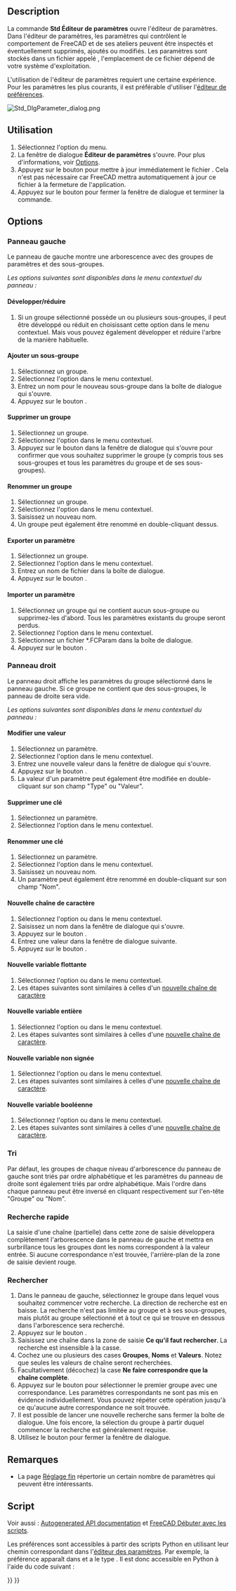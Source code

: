 <languages/>

{{Docnav/fr
|[[Std_ProjectUtil/fr|Utilitaire de projet]]
|[[Std_DlgParameter/fr|Éditeur de paramètres]]
|[[Std_Tools_Menu/fr|Menu Outils]]
|IconL=Std_ProjectUtil.svg
|IconR=Std_DlgCustomize.svg
|IconC=Freecad.svg
}}

{{GuiCommand/fr
|Name=Std DlgParameter
|Name/fr=Std Éditeur de paramètres
|MenuLocation=Outils → Éditer les paramètres...
|Workbenches=Tous
|SeeAlso=[[Preferences_Editor/fr|Réglage des préférences]] 
}}

==Description==

La commande '''Std Éditeur de paramètres''' ouvre l'éditeur de paramètres. Dans l'éditeur de paramètres, les paramètres qui contrôlent le comportement de FreeCAD et de ses ateliers peuvent être inspectés et éventuellement supprimés, ajoutés ou modifiés. Les paramètres sont stockés dans un fichier appelé {{FileName|user.cfg}}, l'emplacement de ce fichier dépend de votre système d'exploitation.

L'utilisation de l'éditeur de paramètres requiert une certaine expérience. Pour les paramètres les plus courants, il est préférable d'utiliser l'[[Preferences_Editor/fr|éditeur de préférences]].

[[Image:Std_DlgParameter_dialog.png]]
{{Caption|La fenêtre de dialogue de l'éditeur de paramètres}}

<span id="Usage"></span>
==Utilisation==

# Sélectionnez l'option {{MenuCommand|Outils → [[Image:Std_DlgParameter.svg|16px]] Éditer les paramètres...}} du menu.
# La fenêtre de dialogue '''Éditeur de paramètres''' s'ouvre. Pour plus d'informations, voir [[#Options|Options]].
# Appuyez sur le bouton {{Button|Sauvegarder sur le disque}} pour mettre à jour immédiatement le fichier {{FileName|user.cfg}}. Cela n'est pas nécessaire car FreeCAD mettra automatiquement à jour ce fichier à la fermeture de l'application.
# Appuyez sur le bouton {{Button|Fermer}} pour fermer la fenêtre de dialogue et terminer la commande.

==Options==

<span id="Left_panel"></span>
=== Panneau gauche ===

Le panneau de gauche montre une arborescence avec des groupes de paramètres et des sous-groupes.

''Les options suivantes sont disponibles dans le menu contextuel du panneau :''

<span id="Expand/Collapse"></span>
==== Développer/réduire ====

# Si un groupe sélectionné possède un ou plusieurs sous-groupes, il peut être développé ou réduit en choisissant cette option dans le menu contextuel. Mais vous pouvez également développer et réduire l'arbre de la manière habituelle.

<span id="Add_sub-group"></span>
==== Ajouter un sous-groupe ====

# Sélectionnez un groupe.
# Sélectionnez l'option {{MenuCommand|Ajouter un sous-groupe}} dans le menu contextuel.
# Entrez un nom pour le nouveau sous-groupe dans la boîte de dialogue qui s'ouvre.
# Appuyez sur le bouton {{Button|OK}}.

<span id="Remove_group"></span>
==== Supprimer un groupe ====

# Sélectionnez un groupe.
# Sélectionnez l'option {{MenuCommand|Supprimer le groupe}} dans le menu contextuel.
# Appuyez sur le bouton {{Button|Oui}} dans la fenêtre de dialogue qui s'ouvre pour confirmer que vous souhaitez supprimer le groupe (y compris tous ses sous-groupes et tous les paramètres du groupe et de ses sous-groupes).

<span id="Rename_group"></span>
==== Renommer un groupe ====

# Sélectionnez un groupe.
# Sélectionnez l'option {{MenuCommand|Renommer le groupe}} dans le menu contextuel.
# Saisissez un nouveau nom.
# Un groupe peut également être renommé en double-cliquant dessus.

<span id="Export_parameter"></span>
==== Exporter un paramètre ====

# Sélectionnez un groupe.
# Sélectionnez l'option {{MenuCommand|Exporter le paramètre}} dans le menu contextuel.
# Entrez un nom de fichier dans la boîte de dialogue.
# Appuyez sur le bouton {{Button|Sauvegarder}}.

<span id="Import_parameter"></span>
==== Importer un paramètre ====

# Sélectionnez un groupe qui ne contient aucun sous-groupe ou supprimez-les d'abord. Tous les paramètres existants du groupe seront perdus.
# Sélectionnez l'option {{MenuCommand|Importer le paramètre}} dans le menu contextuel.
# Sélectionnez un fichier *.FCParam dans la boîte de dialogue.
# Appuyez sur le bouton {{Button|Ouvrir}}.

<span id="Right_panel"></span>
=== Panneau droit ===

Le panneau droit affiche les paramètres du groupe sélectionné dans le panneau gauche. Si ce groupe ne contient que des sous-groupes, le panneau de droite sera vide.

''Les options suivantes sont disponibles dans le menu contextuel du panneau :''

<span id="Change_value"></span>
==== Modifier une valeur ====

# Sélectionnez un paramètre.
# Sélectionnez l'option {{MenuCommand|Changer la valeur}} dans le menu contextuel.
# Entrez une nouvelle valeur dans la fenêtre de dialogue qui s'ouvre.
# Appuyez sur le bouton {{Button|OK}}.
# La valeur d'un paramètre peut également être modifiée en double-cliquant sur son champ "Type" ou "Valeur".

<span id="Remove_key"></span>
==== Supprimer une clé ====

# Sélectionnez un paramètre.
# Sélectionnez l'option {{MenuCommand|Supprimer la clé}} dans le menu contextuel.

<span id="Rename_key"></span>
==== Renommer une clé ====

# Sélectionnez un paramètre.
# Sélectionnez l'option {{MenuCommand|Renommer la clé}} dans le menu contextuel.
# Saisissez un nouveau nom.
# Un paramètre peut également être renommé en double-cliquant sur son champ "Nom".

<span id="New_string_item"></span>
==== Nouvelle chaîne de caractère ====

# Sélectionnez l'option {{MenuCommand|Nouvelle chaîne de caractère}} ou {{MenuCommand|Nouveau → Nouvelle chaîne de caractère}} dans le menu contextuel.
# Saisissez un nom dans la fenêtre de dialogue qui s'ouvre.
# Appuyez sur le bouton {{Button|OK}}.
# Entrez une valeur dans la fenêtre de dialogue suivante.
# Appuyez sur le bouton {{Button|OK}}.

<span id="New_float_item"></span>
==== Nouvelle variable flottante ====

# Sélectionnez l'option {{MenuCommand|Nouvelle variable flottante}} ou {{MenuCommand|Nouveau → Nouvelle variable flottante}} dans le menu contextuel.
# Les étapes suivantes sont similaires à celles d'un [[#Nouvelle_chaîne_de_caractère|nouvelle chaîne de caractère]]

<span id="New_integer_item"></span>
==== Nouvelle variable entière ====

# Sélectionnez l'option {{MenuCommand|Nouvelle variable entière}} ou {{MenuCommand|Nouveau → Nouvelle variable entière}} dans le menu contextuel.
# Les étapes suivantes sont similaires à celles d'une [[#Nouvelle_chaîne_de_caractère|nouvelle chaîne de caractère]].

<span id="New_unsigned_item"></span>
==== Nouvelle variable non signée ====

# Sélectionnez l'option {{MenuCommand|Nouvelle variable non signée}} ou {{MenuCommand|Nouveau → Nouvelle variable non signée}} dans le menu contextuel.
# Les étapes suivantes sont similaires à celles d'une [[#Nouvelle_chaîne_de_caractère|nouvelle chaîne de caractère]].

<span id="New_Boolean_item"></span>
====Nouvelle variable booléenne====

# Sélectionnez l'option {{MenuCommand|Nouvelle variable booléenne}} ou {{MenuCommand|Nouveau → Nouvelle variable booléenne}} dans le menu contextuel.
# Les étapes suivantes sont similaires à celles d'une [[#Nouvelle_chaîne_de_caractère|nouvelle chaîne de caractère]].

<span id="Sorting"></span>
=== Tri ===

Par défaut, les groupes de chaque niveau d'arborescence du panneau de gauche sont triés par ordre alphabétique et les paramètres du panneau de droite sont également triés par ordre alphabétique. Mais l'ordre dans chaque panneau peut être inversé en cliquant respectivement sur l'en-tête "Groupe" ou "Nom".

<span id="Quick_search"></span>
=== Recherche rapide ===

La saisie d'une chaîne (partielle) dans cette zone de saisie développera complètement l'arborescence dans le panneau de gauche et mettra en surbrillance tous les groupes dont les noms correspondent à la valeur entrée. Si aucune correspondance n'est trouvée, l'arrière-plan de la zone de saisie devient rouge.

<span id="Find"></span>
=== Rechercher ===

# Dans le panneau de gauche, sélectionnez le groupe dans lequel vous souhaitez commencer votre recherche. La direction de recherche est en baisse. La recherche n'est pas limitée au groupe et à ses sous-groupes, mais plutôt au groupe sélectionné et à tout ce qui se trouve en dessous dans l'arborescence sera recherché.
# Appuyez sur le bouton {{Button|Rechercher...}}.
# Saisissez une chaîne dans la zone de saisie '''Ce qu'il faut rechercher'''. La recherche est insensible à la casse.
# Cochez une ou plusieurs des cases '''Groupes''', '''Noms''' et '''Valeurs'''. Notez que seules les valeurs de chaîne seront recherchées.
# Facultativement (décochez) la case '''Ne faire correspondre que la chaîne complète'''.
# Appuyez sur le bouton {{Button|Recherche le suivant}} pour sélectionner le premier groupe avec une correspondance. Les paramètres correspondants ne sont pas mis en évidence individuellement. Vous pouvez répéter cette opération jusqu'à ce qu'aucune autre correspondance ne soit trouvée.
# Il est possible de lancer une nouvelle recherche sans fermer la boîte de dialogue. Une fois encore, la sélection du groupe à partir duquel commencer la recherche est généralement requise.
# Utilisez le bouton {{Button|Annuler}} pour fermer la fenêtre de dialogue.

<span id="Notes"></span>
==Remarques==

* La page [[Fine-tuning/fr|Réglage fin]] répertorie un certain nombre de paramètres qui peuvent être intéressants.

<span id="Scripting"></span>
==Script==

Voir aussi : [https://freecad.github.io/SourceDoc/ Autogenerated API documentation] et [[FreeCAD_Scripting_Basics/fr|FreeCAD Débuter avec les scripts]].

Les préférences sont accessibles à partir des scripts Python en utilisant leur chemin correspondant dans l'[[Std_DlgParameter/fr|éditeur des paramètres]]. Par exemple, la préférence {{MenuCommand|Édition → Préférences → Import-Export → DXF → Options d'Import → Joindre la géométrie}} apparaît dans {{MenuCommand|Outils → Éditeur de paramètres → BaseApp → Préférences → Mod → Draft → dxfCreatePart}} et a le type {{incode|Boolean}}. Il est donc accessible en Python à l'aide du code suivant :

{{Code|code=
# get:
App.ParamGet("User parameter:BaseApp/Preferences/Mod/Draft").GetBool('dxfCreatePart')
# set:
App.ParamGet("User parameter:BaseApp/Preferences/Mod/Draft").SetBool('dxfCreatePart', True)
}}


{{Docnav/fr
|[[Std_ProjectUtil/fr|Utilitaire de projet]]
|[[Std_DlgParameter/fr|Éditeur de paramètres]]
|[[Std_Tools_Menu/fr|Menu Outils]]
|IconL=Std_ProjectUtil.svg
|IconR=Std_DlgCustomize.svg
|IconC=Freecad.svg
}}

{{Std_Base_navi{{#translation:}}}}
{{Userdocnavi{{#translation:}}}}